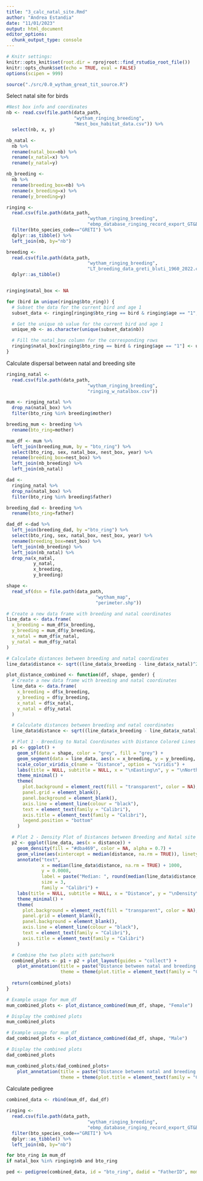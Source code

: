 ```yaml
---
title: "3_calc_natal_site.Rmd"
author: "Andrea Estandia"
date: "11/01/2023"
output: html_document
editor_options: 
  chunk_output_type: console
---
```


```r
# Knitr settings: 
knitr::opts_knit$set(root.dir = rprojroot::find_rstudio_root_file())
knitr::opts_chunk$set(echo = TRUE, eval = FALSE)
options(scipen = 999)
```

```r
source("./src/0.0_wytham_great_tit_source.R")
```


Select natal site for birds
```r
#Nest box info and coordinates
nb <- read.csv(file.path(data_path,
                         "wytham_ringing_breeding",
                         "Nest_box_habitat_data.csv")) %>% 
  select(nb, x, y)

nb_natal <- 
  nb %>% 
  rename(natal_box=nb) %>% 
  rename(x_natal=x) %>% 
  rename(y_natal=y)

nb_breeding <- 
  nb %>% 
  rename(breeding_box=nb) %>% 
  rename(x_breeding=x) %>% 
  rename(y_breeding=y)

ringing <-
  read.csv(file.path(data_path,
                              "wytham_ringing_breeding",
                              "ebmp_database_ringing_record_export_GT&BT_all.csv")) %>%
  filter(bto_species_code=="GRETI") %>%
  dplyr::as_tibble() %>% 
  left_join(nb, by="nb")

breeding <-
  read.csv(file.path(data_path,
                              "wytham_ringing_breeding",
                              "LT_breeding_data_greti_bluti_1960_2022.csv")) %>%
  dplyr::as_tibble() 


ringing$natal_box <- NA

for (bird in unique(ringing$bto_ring)) {
  # Subset the data for the current bird and age 1
  subset_data <- ringing[ringing$bto_ring == bird & ringing$age == "1", ]

  # Get the unique nb value for the current bird and age 1
  unique_nb <- as.character(unique(subset_data$nb))

  # Fill the natal_box column for the corresponding rows
  ringing$natal_box[ringing$bto_ring == bird & ringing$age == "1"] <- unique_nb
}

```

Calculate dispersal between natal and breeding site
```r
ringing_natal <-
  read.csv(file.path(data_path,
                              "wytham_ringing_breeding",
                              "ringing_w_natalbox.csv"))

mum <- ringing_natal %>% 
  drop_na(natal_box) %>% 
  filter(bto_ring %in% breeding$mother)

breeding_mum <- breeding %>% 
  rename(bto_ring=mother)

mum_df <- mum %>%
  left_join(breeding_mum, by = "bto_ring") %>%
  select(bto_ring, sex, natal_box, nest_box, year) %>% 
  rename(breeding_box=nest_box) %>% 
  left_join(nb_breeding) %>% 
  left_join(nb_natal)

dad <- 
  ringing_natal %>% 
  drop_na(natal_box) %>% 
  filter(bto_ring %in% breeding$father) 

breeding_dad <- breeding %>% 
  rename(bto_ring=father)

dad_df <-dad %>% 
  left_join(breeding_dad, by ="bto_ring") %>% 
  select(bto_ring, sex, natal_box, nest_box, year) %>%
  rename(breeding_box=nest_box) %>% 
  left_join(nb_breeding) %>% 
  left_join(nb_natal) %>% 
  drop_na(x_natal,
          y_natal,
          x_breeding,
          y_breeding)
```


```r
shape <- 
  read_sf(dsn = file.path(data_path,
                                 "wytham_map",
                                 "perimeter.shp"))
```


```r
# Create a new data frame with breeding and natal coordinates
line_data <- data.frame(
  x_breeding = mum_df$x_breeding,
  y_breeding = mum_df$y_breeding,
  x_natal = mum_df$x_natal,
  y_natal = mum_df$y_natal
)

# Calculate distances between breeding and natal coordinates
line_data$distance <- sqrt((line_data$x_breeding - line_data$x_natal)^2 + (line_data$y_breeding - line_data$y_natal)^2)
```

```r
plot_distance_combined <- function(df, shape, gender) {
  # Create a new data frame with breeding and natal coordinates
  line_data <- data.frame(
    x_breeding = df$x_breeding,
    y_breeding = df$y_breeding,
    x_natal = df$x_natal,
    y_natal = df$y_natal
  )

  # Calculate distances between breeding and natal coordinates
  line_data$distance <- sqrt((line_data$x_breeding - line_data$x_natal)^2 + (line_data$y_breeding - line_data$y_natal)^2)

  # Plot 1 - Breeding to Natal Coordinates with Distance Colored Lines
  p1 <- ggplot() +
    geom_sf(data = shape, color = "grey", fill = "grey") +
    geom_segment(data = line_data, aes(x = x_breeding, y = y_breeding, xend = x_natal, yend = y_natal, color = distance), size = 1, alpha = 0.05) +
    scale_color_viridis_c(name = "Distance", option = "viridis") +
    labs(title = NULL, subtitle = NULL, x = "\nEasting\n", y = "\nNorthing\n") +
    theme_minimal() +
    theme(
      plot.background = element_rect(fill = "transparent", color = NA),
      panel.grid = element_blank(),
      panel.background = element_blank(),
      axis.line = element_line(colour = "black"),
      text = element_text(family = "Calibri"),
      axis.title = element_text(family = "Calibri"),
      legend.position = "bottom"
    )

  # Plot 2 - Density Plot of Distances between Breeding and Natal site
  p2 <- ggplot(line_data, aes(x = distance)) +
    geom_density(fill = "#dba469", color = NA, alpha = 0.7) +
    geom_vline(aes(xintercept = median(distance, na.rm = TRUE)), linetype = "dashed") +
    annotate("text", 
             x = median(line_data$distance, na.rm = TRUE) + 1000, 
             y = 0.0008, 
             label = paste("Median: ", round(median(line_data$distance, na.rm = TRUE), 2), "m"),
             size = 3,
             family = "Calibri") +
    labs(title = NULL, subtitle = NULL, x = "Distance", y = "\nDensity\n") +
    theme_minimal() +
    theme(
      plot.background = element_rect(fill = "transparent", color = NA),
      panel.grid = element_blank(),
      panel.background = element_blank(),
      axis.line = element_line(colour = "black"),
      text = element_text(family = "Calibri"),
      axis.title = element_text(family = "Calibri")
    )

  # Combine the two plots with patchwork
  combined_plots <- p1 + p2 + plot_layout(guides = "collect") +
    plot_annotation(title = paste("Distance between natal and breeding site -", gender),
                    theme = theme(plot.title = element_text(family = "Calibri")))
  
  return(combined_plots)
}

# Example usage for mum_df
mum_combined_plots <- plot_distance_combined(mum_df, shape, "Female")

# Display the combined plots
mum_combined_plots

# Example usage for mum_df
dad_combined_plots <- plot_distance_combined(dad_df, shape, "Male")

# Display the combined plots
dad_combined_plots

mum_combined_plots/dad_combined_plots+
    plot_annotation(title = paste("Distance between natal and breeding site"),
                    theme = theme(plot.title = element_text(family = "Calibri")))
```

Calculate pedigree
```r
combined_data <- rbind(mum_df, dad_df)

ringing <-
  read.csv(file.path(data_path,
                              "wytham_ringing_breeding",
                              "ebmp_database_ringing_record_export_GT&BT_all.csv")) %>%
  filter(bto_species_code=="GRETI") %>%
  dplyr::as_tibble() %>% 
  left_join(nb, by="nb")

for bto_ring in mum_df 
if natal_box %in% ringing$nb and bto_ring 

ped <- pedigree(combined_data, id = "bto_ring", dadid = "FatherID", momid = "MotherID", sex = "sex")


```

